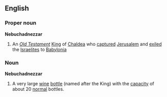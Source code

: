 ==English==
===Proper noun===
'''Nebuchadnezzar'''
# An ''[[Old Testament]]'' [[King]] of [[Chaldea]] who [[capture]]d [[Jerusalem]] and [[exile]]d the [[Israelites]] to [[Babylonia]]
===Noun===
'''Nebuchadnezzar'''
# A very large [[wine]] [[bottle]] (named after the King) with the [[capacity]] of about 20 [[normal]] bottles.